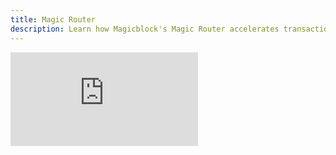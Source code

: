 ```yaml
---
title: Magic Router
description: Learn how Magicblock's Magic Router accelerates transactions by routing them to the right execution environment.
---
```



<div
  style={{
    position: "relative",
    paddingBottom: "56.25%",
    height: 0,
    overflow: "hidden",
  }}
>
  <iframe
    src="https://www.youtube.com/embed/Wc2XMAKtEug?si=bjitIDG7w5fY5zmK&list=PLWR_ZQiGMS8mIe1kPZe8OfHIbhvZqaM8V"
    title="Why Build with MagicBlock? Solve Scaling & UX Pain Points with Ephemeral Rollups"
    style={{
      position: "absolute",
      top: 0,
      left: 0,
      width: "100%",
      height: "100%",
    }}
    frameBorder="0"
    allow="accelerometer; autoplay; clipboard-write; encrypted-media; gyroscope; picture-in-picture; web-share"
    allowFullScreen
    referrerPolicy="strict-origin-when-cross-origin"
  />
</div>

**Magicblock's Magic Router** is an dynamic transaction routing engine that accelerates transactions by intelligently deciding where they should be executed — either on **Ephemeral Rollups** or **Solana** — based on transaction metadata.

This eliminates the need for manual routing logic from the developer, providing significant benefits in transaction speed and development experience.

- ✅ **Simple Integration with Single Endpoint**: Just connect to a single RPC endpoint.
- ✅ **Seamless Wallet Experience**: Connect, sign, and submit — no need to know what’s happening behind the scenes.
- ✅ **Faster Confirmations**: Magic Router routes to the fastest available endpoint.

---

## Examples

```ts
import { sendAndConfirmTransaction } from "@solana/web3.js";
import { ConnectionMagicRouter } from "@magicblock-labs/ephemeral-rollups-sdk";

const connection = new ConnectionMagicRouter(
  "https://devnet-router.magicblock.app/",
  { wsEndpoint: "wss://devnet-router.magicblock.app/" }
);
let tx = new Transaction();
tx.add(ix);
const txHash = await sendAndConfirmTransaction(connection, tx, [payer], {
  skipPreflight: true,
  commitment: "confirmed",
});
```

<CardGroup cols={2}>
  <Card
    title="Anchor"
    icon="anchor"
    href="https://github.com/magicblock-labs/magicblock-engine-examples/tree/main/anchor-counter"
    iconType="duotone"
  >
    Integrate with an Anchor program
  </Card>
  <Card
    title="Native Rust"
    icon="rust"
    href="https://github.com/magicblock-labs/magicblock-engine-examples/tree/main/rust-counter"
    iconType="duotone"
  >
    Integrate with a Native Rust program
  </Card>
  <Card
    title="API"
    icon="server"
    href="/api-reference/er-api/getRoutes"
    iconType="duotone"
  >
    Experiment with Magic Router API
  </Card>
</CardGroup>

---

## Dynamic Transaction Routing

<img height="200" src="/images/magic-router.png" />
<Endpoints />

The Magic Router analyzes each transaction’s metadata (e.g. writable accounts, owner, and signer) and automatically routes it to the closest dedicated endpoint:

<img height="200" src="/images/magic-router-scenarios.png" />
1. **Client - Transaction Submission** The dApp or user sends a transaction to the
Magic Router RPC endpoint.

2. **RPC - Metadata Inspection**
   The Magic Router inspects the transaction metadata and checks the owner of writable accounts.

3. **Validator - Smart Routing and Execution**
   Based on the metadata, the router determines whether to send it to:

   - **Ephemeral Rollup** for fast, low-latency, zero-cost execution
   - **Solana** for persistent, high-throughput execution

```

```
